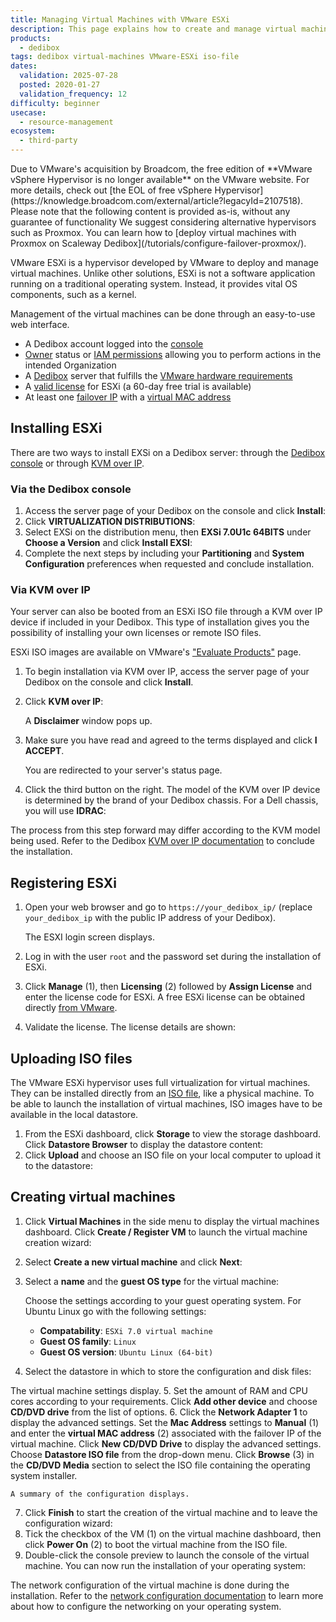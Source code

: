 ```yaml
---
title: Managing Virtual Machines with VMware ESXi
description: This page explains how to create and manage virtual machines on Dedibox using the Hypervisor VMware ESXi.
products:
  - dedibox
tags: dedibox virtual-machines VMware-ESXi iso-file
dates:
  validation: 2025-07-28
  posted: 2020-01-27
  validation_frequency: 12
difficulty: beginner
usecase:
  - resource-management
ecosystem:
  - third-party
---
```




<Message type="important">
  Due to VMware's acquisition by Broadcom, the free edition of **VMware vSphere Hypervisor is no longer available** on the VMware website. For more details, check out [the EOL of free vSphere Hypervisor](https://knowledge.broadcom.com/external/article?legacyId=2107518). Please note that the following content is provided as-is, without any guarantee of functionality
We suggest considering alternative hypervisors such as Proxmox. You can learn how to [deploy virtual machines with Proxmox on Scaleway Dedibox](/tutorials/configure-failover-proxmox/).
</Message>

VMware ESXi is a hypervisor developed by VMware to deploy and manage virtual machines. Unlike other solutions, ESXi is not a software application running on a traditional operating system. Instead, it provides vital OS components, such as a kernel.

Management of the virtual machines can be done through an easy-to-use web interface.

<Requirements />

- A Dedibox account logged into the [console](https://console.online.net)
- [Owner](/iam/concepts/#owner) status or [IAM permissions](/iam/concepts/#permission) allowing you to perform actions in the intended Organization
- A [Dedibox](http://www.scaleway.com/en/dedibox) server that fulfills the [VMware hardware requirements](https://docs.vmware.com/en/VMware-vSphere/7.0/com.vmware.esxi.upgrade.doc/GUID-DEB8086A-306B-4239-BF76-E354679202FC.html)
- A [valid license](https://my.vmware.com/en/group/vmware/evalcenter?p=free-esxi7&lp=default) for ESXi (a 60-day free trial is available)
- At least one [failover IP](/dedibox-ip-failover/concepts/#failover-ips) with a [virtual MAC address](/dedibox-ip-failover/concepts/#virtual-mac-address)

## Installing ESXi

There are two ways to install EXSi on a Dedibox server: through the [Dedibox console](https://console.online.net/en/login) or through [KVM over IP](https://en.wikipedia.org/wiki/KVM_switch#KVM_over_IP_(IPKVM)).

### Via the Dedibox console

1. Access the server page of your Dedibox on the console and click **Install**:
    <Lightbox image={image} width="800" alt="" />
2. Click **VIRTUALIZATION DISTRIBUTIONS**:
    <Lightbox image={image2} width="800" alt="" />
3. Select EXSi on the distribution menu, then **EXSi 7.0U1c 64BITS** under **Choose a Version** and click **Install EXSI**:
    <Lightbox image={image3} width="800" alt="" />
4. Complete the next steps by including your **Partitioning** and **System Configuration** preferences when requested and conclude installation.

### Via KVM over IP

Your server can also be booted from an ESXi ISO file through a KVM over IP device if included in your Dedibox. This type of installation gives you the possibility of installing your own licenses or remote ISO files.

ESXi ISO images are available on VMware's ["Evaluate Products"](https://www.vmware.com/try-vmware.html) page.

1. To begin installation via KVM over IP, access the server page of your Dedibox on the console and click **Install**.
2. Click **KVM over IP**:
    <Lightbox image={image4} width="800" alt="" />

    A **Disclaimer** window pops up.
3. Make sure you have read and agreed to the terms displayed and click **I ACCEPT**.
    <Lightbox image={image5} width="600" alt="" />

    You are redirected to your server's status page.
4. Click the third button on the right. The model of the KVM over IP device is determined by the brand of your Dedibox chassis. For a Dell chassis, you will use **IDRAC**:
    <Lightbox image={image6} width="800" alt="" />

The process from this step forward may differ according to the KVM model being used. Refer to the Dedibox [KVM over IP documentation](/dedibox-kvm-over-ip/quickstart/) to conclude the installation.

## Registering ESXi

1. Open your web browser and go to `https://your_dedibox_ip/` (replace `your_dedibox_ip` with the public IP address of your Dedibox).

    The ESXI login screen displays.
2. Log in with the user `root` and the password set during the installation of ESXi.
    <Lightbox image={image7} width="800" alt="" />
3. Click **Manage** (1), then **Licensing** (2) followed by **Assign License** and enter the license code for ESXi. A free ESXi license can be obtained directly [from VMware](https://my.vmware.com/en/group/vmware/evalcenter?p=free-esxi7&lp=default).
    <Lightbox image={image8} width="800" alt="" />
4. Validate the license. The license details are shown:
    <Lightbox image={image9} width="800" alt="" />

## Uploading ISO files

The VMware ESXi hypervisor uses full virtualization for virtual machines. They can be installed directly from an [ISO file](https://en.wikipedia.org/wiki/ISO_image), like a physical machine. To be able to launch the installation of virtual machines, ISO images have to be available in the local datastore.

1. From the ESXi dashboard, click **Storage** to view the storage dashboard. Click **Datastore Browser** to display the datastore content:
    <Lightbox image={image10} width="800" alt="" />
2. Click **Upload** and choose an ISO file on your local computer to upload it to the datastore:
    <Lightbox image={image11} width="800" alt="" />

## Creating virtual machines

1. Click **Virtual Machines** in the side menu to display the virtual machines dashboard. Click **Create / Register VM** to launch the virtual machine creation wizard:
    <Lightbox image={image12} width="800" alt="" />
2. Select **Create a new virtual machine** and click **Next**:
    <Lightbox image={image13} width="800" alt="" />
3. Select a **name** and the **guest OS type** for the virtual machine:
    <Lightbox image={image14} width="800" alt="" />

    Choose the settings according to your guest operating system. For Ubuntu Linux go with the following settings:

    - **Compatability**: `ESXi 7.0 virtual machine`
    - **Guest OS family**: `Linux`
    - **Guest OS version**: `Ubuntu Linux (64-bit)`
4. Select the datastore in which to store the configuration and disk files:
    <Lightbox image={image15} width="800" alt="" />

  The virtual machine settings display.
5. Set the amount of RAM and CPU cores according to your requirements. Click **Add other device** and choose **CD/DVD drive** from the list of options.
6. Click the **Network Adapter 1** to display the advanced settings. Set the **Mac Address** settings to **Manual** (1) and enter the **virtual MAC address** (2) associated with the failover IP of the virtual machine. Click **New CD/DVD Drive** to display the advanced settings. Choose **Datastore ISO file** from the drop-down menu. Click **Browse** (3) in the **CD/DVD Media** section to select the ISO file containing the operating system installer.
    <Lightbox image={image16} width="800" alt="" />

    A summary of the configuration displays.
7. Click **Finish** to start the creation of the virtual machine and to leave the configuration wizard:
    <Lightbox image={image17} width="800" alt="" />
8. Tick the checkbox of the VM (1) on the virtual machine dashboard, then click **Power On** (2) to boot the virtual machine from the ISO file.
    <Lightbox image={image18} width="800" alt="" />
9. Double-click the console preview to launch the console of the virtual machine. You can now run the installation of your operating system:
    <Lightbox image={image19} width="800" alt="" />

The network configuration of the virtual machine is done during the installation. Refer to the [network configuration documentation](/dedibox-ip-failover/quickstart/) to learn more about how to configure the networking on your operating system.
